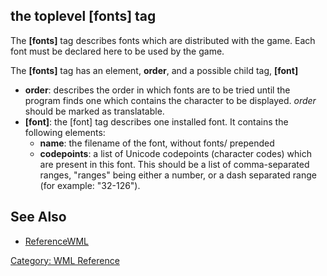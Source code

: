 {{WML Tags}}
== the toplevel [fonts] tag  ==


The '''[fonts]''' tag describes fonts which are distributed with the game. Each font must be declared here to be used by the game.

The '''[fonts]''' tag has an element, '''order''', and a possible child tag, '''[font]'''

* '''order''': describes the order in which fonts are to be tried until the program finds one which contains the character to be displayed. ''order'' should be marked as translatable.
* '''[font]''': the [font] tag describes one installed font. It contains the following elements:
** '''name''': the filename of the font, without fonts/ prepended
** '''codepoints''': a list of Unicode codepoints (character codes) which are present in this font. This should be a list of comma-separated ranges, "ranges" being either a number, or a dash separated range (for example: "32-126").

== See Also ==

* [[ReferenceWML]]


[[Category: WML Reference]]
